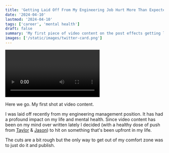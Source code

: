 ```yaml
---
title: 'Getting Laid Off From My Engineering Job Hurt More Than Expected'
date: '2024-04-10'
lastmod: '2024-04-10'
tags: ['career', 'mental health']
draft: false
summary: 'My first piece of video content on the post effects getting laid off from my engineering management position and the impact on my life and mental health.'
images: ['/static/images/twitter-card.png']
---
```


<Video
  url="https://www.youtube.com/embed/y89Siwna3SE?si=8d4mk2lqhvEMP06e"
  title="Getting Laid Off From My Engineering Job Hurt More Than Expected"
/>

Here we go. My first shot at video content.

I was laid off recently from my engineering management position. It has had a profound impact on my life and mental health. Since video content has been on my mind over written lately I decided (with a healthy dose of push from [Taylor](https://twitter.com/tdesseyn) & [Jason](https://twitter.com/tasonjorres)) to hit on something that's been upfront in my life.

The cuts are a bit rough but the only way to get out of my comfort zone was to just do it and publish.
